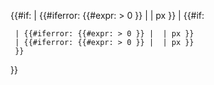<includeonly>{{#if:{{{1|}}}
| {{#iferror: {{#expr:{{{1|}}} > 0 }} | {{{1|}}} | {{{1|}}}px }}
| {{#if:{{{2|}}}
  | {{#iferror: {{#expr:{{{2|}}} > 0 }} | {{{2|}}} | {{{2|}}}px }}
  | {{#iferror: {{#expr:{{{3|}}} > 0 }} | {{{3|}}} | {{{3|}}}px }}
  }}
}}</includeonly><noinclude>

{{documentation}}
<!-- Add categories and interwikis to the /doc subpage, not here! -->
</noinclude>